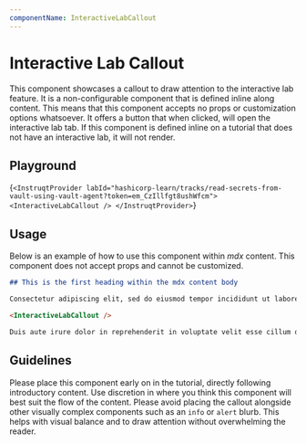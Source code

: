 ```yaml
---
componentName: InteractiveLabCallout
---
```


# Interactive Lab Callout

This component showcases a callout to draw attention to the interactive lab feature. It is a non-configurable component that is defined inline along content. This means that this component accepts no props or customization options whatsoever. It offers a button that when clicked, will open the interactive lab tab. If this component is defined inline on a tutorial that does not have an interactive lab, it will not render.

## Playground

<LiveComponent>{`
<InstruqtProvider labId="hashicorp-learn/tracks/read-secrets-from-vault-using-vault-agent?token=em_CzIllfgt8ushWfcm">
    <InteractiveLabCallout />
</InstruqtProvider>
`}</LiveComponent>

## Usage

Below is an example of how to use this component within _mdx_ content. This component does not accept props and cannot be customized.

```md
## This is the first heading within the mdx content body

Consectetur adipiscing elit, sed do eiusmod tempor incididunt ut labore et dolore magna aliqua. Ut enim ad minim veniam, quis nostrud exercitation ullamco laboris nisi ut aliquip ex ea commodo consequat.

<InteractiveLabCallout />

Duis aute irure dolor in reprehenderit in voluptate velit esse cillum dolore eu fugiat nulla pariatur. Excepteur sint occaecat cupidatat non proident, sunt in culpa qui officia deserunt mollit anim id est laborum.
```

## Guidelines

Please place this component early on in the tutorial, directly following introductory content. Use discretion in where you think this component will best suit the flow of the content. Please avoid placing the callout alongside other visually complex components such as an `info` or `alert` blurb. This helps with visual balance and to draw attention without overwhelming the reader.
